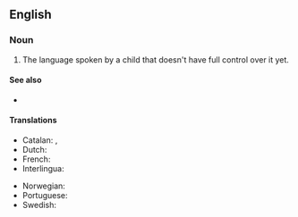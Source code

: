 {{also|child-language}}
==English==

===Noun===
{{en-noun|-}}

# The language spoken by a child that doesn't have full control over it yet.

====See also====
* {{l|en|baby talk}}

====Translations====
{{trans-top|the language spoken by a child that doesn't have full control over it yet}}
* Catalan: {{t|ca|llenguatge infantil|m}}, {{t|ca|idioma infantil|m}}
* Dutch: {{t+|nl|kindertaal|f}}
* French: {{t+|fr|langage enfantin|m}}
* Interlingua: {{t|ia|linguage infantil}}
{{trans-mid}}
* Norwegian: {{t|no|barnespråk|n}}
* Portuguese: {{t|pt|[[linguagem]] [[infantil]]|f}}
* Swedish: {{t+|sv|barnspråk|n}}
{{trans-bottom}}